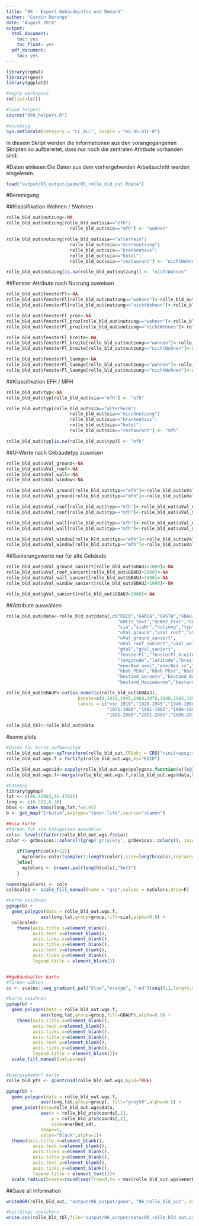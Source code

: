 ```yaml
---
title: "06 - Export Gebäudeinfos und Demand"
author: "Curdin Derungs"
date: "August 2018"
output:
  html_document:
    toc: yes
    toc_float: yes
  pdf_document:
    toc: yes
---
```


```r
library(rgdal)
library(rgeos)
library(ggplot2)

#empty workspace
rm(list=ls())

#load helpers
source("999_helpers.R")

#encoding
Sys.setlocale(category = "LC_ALL", locale = "en_US.UTF-8")
```

In diesem Skript werden die Informationen aus den vorangegangenen Skripten so aufbereitet, dass nur noch die zentralen Attribute vorhanden sind.

#Daten einlesen
Die Daten aus dem vorhergehenden Arbeitsschritt werden eingelesen.
```r
load("output/05_output/geom/05_rolle_bld_out.Rdata")
```

#Bereinigung

##Klassifikation Wohnen / !Wohnen
```r
rolle_bld_out$nutzung<-NA
rolle_bld_out$nutzung[rolle_bld_out$sia=="efh"|
                        rolle_bld_out$sia=="mfh"] <- "wohnen"

rolle_bld_out$nutzung[rolle_bld_out$sia=="alterheim"|
                        rolle_bld_out$sia=="mischnutzung"|
                        rolle_bld_out$sia=="krankenhaus"|
                        rolle_bld_out$sia=="hotel"|
                        rolle_bld_out$sia=="restaurant"] <- "nichtWohnen"

rolle_bld_out$nutzung[is.na(rolle_bld_out$nutzung)] <- "nichtWohnen"
```

##Fenster Attribute nach Nutzung zuweisen
```r
rolle_bld_out$fensterFl<-NA
rolle_bld_out$fensterFl[rolle_bld_out$nutzung=="wohnen"]<-rolle_bld_out$fensterFl_wohnen[rolle_bld_out$nutzung=="wohnen"]
rolle_bld_out$fensterFl[rolle_bld_out$nutzung=="nichtWohnen"]<-rolle_bld_out$fensterFl_nichtWohnen[rolle_bld_out$nutzung=="nichtWohnen"]

rolle_bld_out$fensterFl_proz<-NA
rolle_bld_out$fensterFl_proz[rolle_bld_out$nutzung=="wohnen"]<-rolle_bld_out$prozFl_wohnen[rolle_bld_out$nutzung=="wohnen"]
rolle_bld_out$fensterFl_proz[rolle_bld_out$nutzung=="nichtWohnen"]<-rolle_bld_out$prozFl_nichtWohnen[rolle_bld_out$nutzung=="nichtWohnen"]

rolle_bld_out$fensterFl_breite<-NA
rolle_bld_out$fensterFl_breite[rolle_bld_out$nutzung=="wohnen"]<-rolle_bld_out$fensterFl_wohnen_breite[rolle_bld_out$nutzung=="wohnen"]
rolle_bld_out$fensterFl_breite[rolle_bld_out$nutzung=="nichtWohnen"]<-rolle_bld_out$fensterFl_nichtWohnen_breite[rolle_bld_out$nutzung=="nichtWohnen"]

rolle_bld_out$fensterFl_laenge<-NA
rolle_bld_out$fensterFl_laenge[rolle_bld_out$nutzung=="wohnen"]<-rolle_bld_out$fensterFl_wohnen_laenge[rolle_bld_out$nutzung=="wohnen"]
rolle_bld_out$fensterFl_laenge[rolle_bld_out$nutzung=="nichtWohnen"]<-rolle_bld_out$fensterFl_nichtWohnen_laenge[rolle_bld_out$nutzung=="nichtWohnen"]
```

##Klassifikation EFH / MFH
```r
rolle_bld_out$typ<-NA
rolle_bld_out$typ[rolle_bld_out$sia=="efh"] <- "efh"

rolle_bld_out$typ[rolle_bld_out$sia=="alterheim"|
                        rolle_bld_out$sia=="mischnutzung"|
                        rolle_bld_out$sia=="krankenhaus"|
                        rolle_bld_out$sia=="hotel"|
                        rolle_bld_out$sia=="restaurant"] <- "mfh"

rolle_bld_out$typ[is.na(rolle_bld_out$typ)] <- "mfh"
```

##U-Werte nach Gebäudetyp zuweisen
```r
rolle_bld_out$uVal_ground<-NA
rolle_bld_out$uVal_roof<-NA
rolle_bld_out$uVal_wall<-NA
rolle_bld_out$uVal_window<-NA

rolle_bld_out$uVal_ground[rolle_bld_out$typ=="efh"]<-rolle_bld_out$uVal_efh_ground[rolle_bld_out$typ=="efh"]
rolle_bld_out$uVal_ground[rolle_bld_out$typ=="mfh"]<-rolle_bld_out$uVal_mfh_ground[rolle_bld_out$typ=="mfh"]

rolle_bld_out$uVal_roof[rolle_bld_out$typ=="efh"]<-rolle_bld_out$uVal_efh_roof[rolle_bld_out$typ=="efh"]
rolle_bld_out$uVal_roof[rolle_bld_out$typ=="mfh"]<-rolle_bld_out$uVal_mfh_roof[rolle_bld_out$typ=="mfh"]

rolle_bld_out$uVal_wall[rolle_bld_out$typ=="efh"]<-rolle_bld_out$uVal_efh_wall[rolle_bld_out$typ=="efh"]
rolle_bld_out$uVal_wall[rolle_bld_out$typ=="mfh"]<-rolle_bld_out$uVal_mfh_wall[rolle_bld_out$typ=="mfh"]

rolle_bld_out$uVal_window[rolle_bld_out$typ=="efh"]<-rolle_bld_out$uVal_efh_window[rolle_bld_out$typ=="efh"]
rolle_bld_out$uVal_window[rolle_bld_out$typ=="mfh"]<-rolle_bld_out$uVal_mfh_window[rolle_bld_out$typ=="mfh"]
```

##Sanierungswerte nur für alte Gebäude
```r
rolle_bld_out$uVal_ground_saniert[rolle_bld_out$GBAUJ>2000]<-NA
rolle_bld_out$uVal_roof_saniert[rolle_bld_out$GBAUJ>2000]<-NA
rolle_bld_out$uVal_wall_saniert[rolle_bld_out$GBAUJ>2000]<-NA
rolle_bld_out$uVal_window_saniert[rolle_bld_out$GBAUJ>2000]<-NA

rolle_bld_out$gVal_saniert[rolle_bld_out$GBAUJ>2000]<-NA
```

##Attribute auswählen
```r
rolle_bld_out@data<-rolle_bld_out@data[,c("EGID","GAREA","GASTW","GBAUJ","ebf","GKLAS_text",
                                          "GHEIZ_text","GENHZ_text","GENWW_text","GKAT_text","GWWV",
                                          "sia","siaNr","nutzung","typ",
                                          "uVal_ground","uVal_roof","uVal_wall","uVal_window",
                                          "uVal_ground_saniert",
                                          "uVal_roof_saniert","uVal_wall_saniert","uVal_window_saniert",
                                          "gVal","gVal_saniert",
                                          "fensterFl","fensterFl_breite","fensterFl_laenge","fensterFl_proz",
                                          "longitude","latitude","breite","laenge","ausricht",
                                          "enerBed_awel","enerBed_ss","enerBed_vd","nutzungsgrad",
                                          "kbob_PEne","kbob_PEer","kbob_GHG",
                                          "bestand_Geraete","bestand_Beleuchtung","bestand_Lueftung","bestand_Klimakaelte",
                                          "bestand_Heizwaerme","bestand_Warmwasser")]

rolle_bld_out$GBAUP<-cut(as.numeric(rolle_bld_out$GBAUJ),
                           breaks=c(0,1919,1945,1960,1970,1980,1985,1990,1995,2000,2005,2010,2015,2500),
                           labels = c("vor 1919","1920-1945","1946-1960","1961-1970",
                                      "1971-1980","1981-1985","1986-1990","1991-1995",
                                      "1991-2000","2001-2005","2006-2010","2011-2015","nach 2015"))

rolle_bld_tbl<-rolle_bld_out@data
```

#some plots
```r
#daten für karte aufbereiten
rolle_bld_out.wgs<-spTransform(rolle_bld_out,CRSobj = CRS("+init=epsg:4326"))
rolle_bld_out.wgs.f = fortify(rolle_bld_out.wgs,by="EGID")

rolle_bld_out.wgs$id<-sapply(rolle_bld_out.wgs@polygons,function(x){x@ID})
rolle_bld_out.wgs.f<-merge(rolle_bld_out.wgs.f,rolle_bld_out.wgs@data,by="id")

#basemap
library(ggmap)
lat <- c(46.45083,46.47911)
long <- c(6.315,6.36)
bbox <- make_bbox(long,lat,f=0.05)
b <- get_map("Irkutsk",maptype="toner-lite",source="stamen")

##sia karte
#farben für sia kategorien auswählen
cols<- levels(factor(rolle_bld_out.wgs.f$sia))
color <- grDevices::colors()[grep('gr(a|e)y', grDevices::colors(), invert = T)]
    
    if(length(cols)>12){
      myColors<-color[sample(1:length(color),size=length(cols),replace=F)]
    }else{
      myColors <- brewer.pal(length(cols),"Set3")
    }
    
names(myColors) <- cols
colScale2 <- scale_fill_manual(name = "grp",values = myColors,drop=F)

#karte zeichnen
ggmap(b) + 
  geom_polygon(data = rolle_bld_out.wgs.f,
             aes(long,lat,group=group,fill=sia),alpha=0.9) +
  colScale2+
    theme(axis.title.x=element_blank(),
          axis.text.x=element_blank(),
          axis.ticks.x=element_blank(),
          axis.title.y=element_blank(),
          axis.text.y=element_blank(),
          axis.ticks.y=element_blank(),
          legend.title = element_blank())


##gebäudealter karte
#farben wählen
cc <- scales::seq_gradient_pal("blue","orange", "red")(seq(0,1,length.out=length(levels(factor(rolle_bld_out.wgs.f$GBAUP)))))

#karte zeichnen
ggmap(b) + 
  geom_polygon(data = rolle_bld_out.wgs.f,
             aes(long,lat,group=group,fill=GBAUP),alpha=0.9) +
    theme(axis.title.x=element_blank(),
          axis.text.x=element_blank(),
          axis.ticks.x=element_blank(),
          axis.title.y=element_blank(),
          axis.text.y=element_blank(),
          axis.ticks.y=element_blank(),
          legend.title = element_blank())+
  scale_fill_manual(values=cc)


#energiebedarf karte
rolle_bld_pts <- gCentroid(rolle_bld_out.wgs,byid=TRUE)

ggmap(b) + 
  geom_polygon(data = rolle_bld_out.wgs.f,
             aes(long,lat,group=group), fill="grey50",alpha=0.5) +
  geom_point(data=rolle_bld_out.wgs@data,
             aes(x = rolle_bld_pts@coords[,1],
                 y = rolle_bld_pts@coords[,2], 
                 size=enerBed_vd),
             shape=1,
             color="black",alpha=1)+
  theme(axis.title.x=element_blank(),
          axis.text.x=element_blank(),
          axis.ticks.x=element_blank(),
          axis.title.y=element_blank(),
          axis.text.y=element_blank(),
          axis.ticks.y=element_blank(),
          legend.title = element_text())+
  scale_radius(breaks=round(seq(from=0,to = max(rolle_bld_out.wgs$enerBed_vd,na.rm=T),by = 300000)),range = c(.5, 10))+ guides(size=guide_legend(title="Energiebedarf (kWh/a)"))
```


##Save all Information
```r
writeOGR(rolle_bld_out, "output/06_output/geom", "06_rolle_bld_out", driver="ESRI Shapefile",overwrite_layer = T)

#buildings speichern
write.csv(rolle_bld_tbl,file="output/06_output/data/06_rolle_bld_out.csv")
```
   